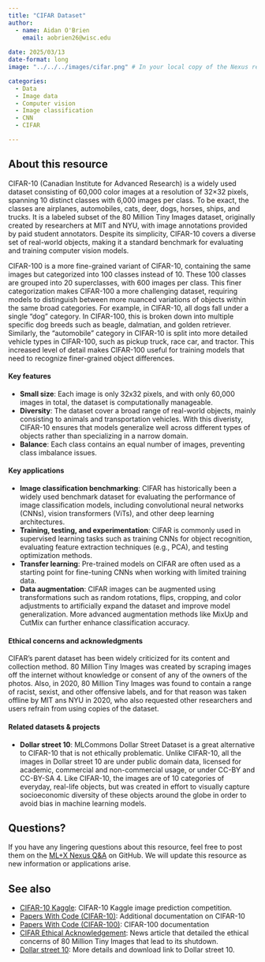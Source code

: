 ```yaml
---
title: "CIFAR Dataset"
author: 
  - name: Aidan O'Brien
    email: aobrien26@wisc.edu
    
date: 2025/03/13
date-format: long
image: "../../../images/cifar.png" # In your local copy of the Nexus repository, add a representative image for this resource to the images folder. Both PNGs and JPGs are acceptable formats. Adjust the filename here from "vincent-van-zalinge-mDohQISBnCk-unsplash.jpg" to the name of your image.

categories: 
  - Data 
  - Image data
  - Computer vision
  - Image classification
  - CNN
  - CIFAR

---
```


## About this resource
CIFAR-10 (Canadian Institute for Advanced Research) is a widely used dataset consisting of 60,000 color images at a resolution of 32×32 pixels, spanning 10 distinct classes with 6,000 images per class. To be exact, the classes are airplanes, automobiles, cats, deer, dogs, horses, ships, and trucks. It is a labeled subset of the 80 Million Tiny Images dataset, originally created by researchers at MIT and NYU, with image annotations provided by paid student annotators. Despite its simplicity, CIFAR-10 covers a diverse set of real-world objects, making it a standard benchmark for evaluating and training computer vision models.

CIFAR-100 is a more fine-grained variant of CIFAR-10, containing the same images but categorized into 100 classes instead of 10. These 100 classes are grouped into 20 superclasses, with 600 images per class. This finer categorization makes CIFAR-100 a more challenging dataset, requiring models to distinguish between more nuanced variations of objects within the same broad categories. For example, in CIFAR-10, all dogs fall under a single "dog" category. In CIFAR-100, this is broken down into multiple specific dog breeds such as beagle, dalmatian, and golden retriever. Similarly, the "automobile" category in CIFAR-10 is split into more detailed vehicle types in CIFAR-100, such as pickup truck, race car, and tractor. This increased level of detail makes CIFAR-100 useful for training models that need to recognize finer-grained object differences.

#### Key features
- **Small size**: Each image is only 32x32 pixels, and with only 60,000 images in total, the dataset is computationally manageable.
- **Diversity**: The dataset cover a broad range of real-world objects, mainly consisting to animals and transportation vehicles.  With this diveristy, CIFAR-10 ensures that models generalize well across different types of objects rather than specializing in a narrow domain.
- **Balance**: Each class contains an equal number of images, preventing class imbalance issues.

#### Key applications 
- **Image classification benchmarking**: CIFAR has historically been a widely used benchmark dataset for evaluating the performance of image classification models, including convolutional neural networks (CNNs), vision transformers (ViTs), and other deep learning architectures. 
- **Training, testing, and experimentation**: CIFAR is commonly used in supervised learning tasks such as training CNNs for object recognition, evaluating feature extraction techniques (e.g., PCA), and testing optimization methods.  
- **Transfer learning**: Pre-trained models on CIFAR are often used as a starting point for fine-tuning CNNs when working with limited training data.  
- **Data augmentation**: CIFAR images can be augmented using transformations such as random rotations, flips, cropping, and color adjustments to artificially expand the dataset and improve model generalization. More advanced augmentation methods like MixUp and CutMix can further enhance classification accuracy.  

#### Ethical concerns and acknowledgments
CIFAR's parent dataset has been widely criticized for its content and collection method. 80 Million Tiny Images was created by scraping images off the internet without knowledge or consent of any of the owners of the photos. Also, in 2020, 80 Million Tiny Images was found to contain a range of racist, sexist, and other offensive labels, and for that reason was taken offline by MIT ans NYU in 2020, who also requested other researchers and users refrain from using copies of the dataset.

#### Related datasets & projects
- **Dollar street 10**: MLCommons Dollar Street Dataset is a great alternative to CIFAR-10 that is not ethically problematic. Unlike CIFAR-10, all the images in Dollar street 10 are under public domain data, licensed for academic, commercial and non-commercial usage, or under CC-BY and CC-BY-SA 4. Like CIFAR-10, the images are of 10 categories of everyday, real-life objects, but was created in effort to visually capture socioeconomic diversity of these objects around the globe in order to avoid bias in machine learning models.

## Questions?
If you have any lingering questions about this resource, feel free to post them on the [ML+X Nexus Q&A](https://github.com/UW-Madison-DataScience/ML-X-Nexus/discussions/categories/q-a) on GitHub. We will update this resource as new information or applications arise.

## See also
<!-- MARKDOWN COMMENT: Please Check the existing resources on Nexus to see if any other related resources (e.g., related books/videos, blog posts commenting on the resource, alternative approaches/frameworks, etc.) should be linked below. You may also link to resources which aren't currently on the Nexus platform, if applicable. However, if you're feeling ambitious, you may wish to post those to Nexus as well!  -->
- [CIFAR-10 Kaggle](https://www.kaggle.com/c/cifar-10/): CIFAR-10 Kaggle image prediction competition.
- [Papers With Code (CIFAR-10)](https://paperswithcode.com/dataset/cifar-10): Additional documentation on CIFAR-10
- [Papers With Code (CIFAR-100)](https://paperswithcode.com/dataset/cifar-100): CIFAR-100 documentation
- [CIFAR Ethical Acknowledgement](https://venturebeat.com/ai/mit-takes-down-80-million-tiny-images-data-set-due-to-racist-and-offensive-content/): News article that detailed the ethical concerns of 80 Million Tiny Images that lead to its shutdown.
- [Dollar street 10](https://zenodo.org/records/10970014): More details and download link to Dollar street 10.
